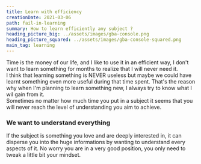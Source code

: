 ```yaml
---
title: Learn with efficiency
creationDate: 2021-03-06
path: fail-in-learning
summary: How to learn efficiently any subject ?
heading_picture_big: ../assets/images/gba-console.png
heading_picture_squared: ../assets/images/gba-console-squared.png
main_tag: learning
---
```


<p class="post-text-intro">
  Time is the money of our life, and I like to use it in an efficient way, I
  don't want to learn something for months to realize that I will never need it.
  <br />
  I think that learning something is NEVER useless but maybe we could have
  learnt something even more useful during that time spent. That's the reason
  why when I'm planning to learn something new, I always try to know what I wil
  gain from it. <br />
  Sometimes no matter how much time you put in a subject it seems that you will never
  reach the level of understanding you aim to achieve.
</p>

<h3 id="post-template-h3-default"> We want to understand everything</h3>

If the subject is something you love and are deeply interested in, it can disperse you into the huge informations by wanting to understand every aspects of it. No worry you are in a very good position, you only need to tweak a little bit your mindset.
